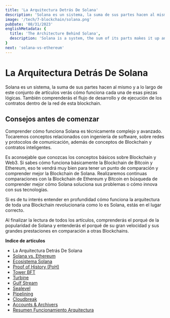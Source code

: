 ```yaml
---
title: 'La Arquitectura Detrás De Solana'
description: 'Solana es un sistema, la suma de sus partes hacen al mismo y a lo largo de este conjunto de artículos verás cómo funciona cada una de esas piezas lógicas. También comprenderás el flujo de desarrollo y de ejecución de los contratos dentro de la red de esta blockchain.'
image: '/tech/7-blockchain/solana.png'
pubDate: '08/31/2023'
englishMetadata: {
  title: 'The Architecture Behind Solana',
  description: 'Solana is a system, the sum of its parts makes it up and throughout this set of articles you will see how each of those logical pieces works. You will also understand the development and execution flow of contracts within the network of this blockchain.'
}
next: 'solana-vs-ethereum'
---
```


# La Arquitectura Detrás De Solana

Solana es un sistema, la suma de sus partes hacen al mismo y a lo largo de este conjunto de artículos verás cómo funciona cada una de esas piezas lógicas. También comprenderás el flujo de desarrollo y de ejecución de los contratos dentro de la red de esta blockchain.

## Consejos antes de comenzar

Comprender cómo funciona Solana es técnicamente complejo y avanzado. Tocaremos conceptos relacionados con ingeniería de software, sobre redes y protocolos de comunicación, además de conceptos de Blockchain y contratos inteligentes.

Es aconsejable que conozcas los conceptos básicos sobre Blockchain y Web3. Si sabes cómo funciona básicamente la Blockchain de Bitcoin y Ethereum, eso te vendrá muy bien para tener un punto de comparación y comprender mejor la Blockchain de Solana. Realizaremos continuas comparaciones con la Blockchain de Ethereum y Bitcoin en búsqueda de comprender mejor cómo Solana soluciona sus problemas o cómo innova con sus tecnologías.

Si es de tu interés entender en profundidad cómo funciona la arquitectura de toda una Blockchain revolucionaria como lo es Solana, estás en el lugar correcto.

Al finalizar la lectura de todos los artículos, comprenderás el porqué de la popularidad de Solana y entenderás el porqué de su gran velocidad y sus grandes prestaciones en comparación a otras Blockchains.

**Indice de artículos**

- La Arquitectura Detrás De Solana
- [Solana vs. Ethereum](/es/blog/solana/solana-vs-ethereum "Solana vs. Ethereum")
- [Ecosistema Solana](/es/blog/solana/ecosystem "Ecosistema Solana")
- [Proof of History (PoH)](/es/blog/solana/proof-of-history "Proof of History (PoH")
- [Tower BFT](/es/blog/solana/tower-bft "Tower BFT")
- [Turbine](/es/blog/solana/turbine "Turbine")
- [Gulf Stream](/es/blog/solana/gulf-stream "Gulf Stream")
- [Sealevel](/es/blog/solana/sealevel "Sealevel")
- [Pipelining](/es/blog/solana/pipelining "Pipelining")
- [Cloudbreak](/es/blog/solana/cloudbreak "Cloudbreak")
- [Accounts & Archivers](/es/blog/solana/accounts-archivers "Accounts & Archivers")
- [Resumen Funcionamiento Arquitectura](/es/blog/solana/wrap-up "Resumen Funcionamiento Arquitectura")
